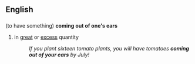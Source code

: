 ==English==

==={{idiom}}===
(to have something) '''coming out of one's ears'''
#in [[great]] or [[excess]] quantity
#:''If you plant sixteen tomato plants, you will have tomatoes '''coming out of your ears''' by July!''